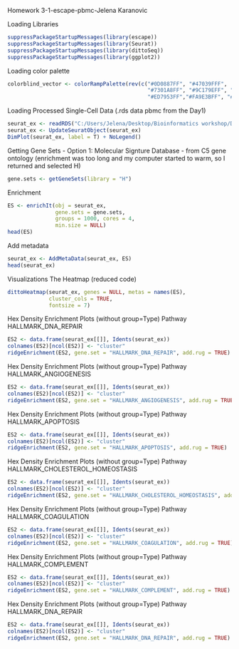 Homework 3-1-escape-pbmc-Jelena Karanovic

Loading Libraries
```{r}
suppressPackageStartupMessages(library(escape))
suppressPackageStartupMessages(library(Seurat))
suppressPackageStartupMessages(library(dittoSeq))
suppressPackageStartupMessages(library(ggplot2))
```

Loading color palette
```{r}
colorblind_vector <- colorRampPalette(rev(c("#0D0887FF", "#47039FFF", 
                                            "#7301A8FF", "#9C179EFF", "#BD3786FF", "#D8576BFF",
                                            "#ED7953FF","#FA9E3BFF", "#FDC926FF", "#F0F921FF")))
```

Loading Processed Single-Cell Data (.rds data pbmc from the Day1)
```{r}
seurat_ex <- readRDS("C:/Users/Jelena/Desktop/Bioinformatics workshop/Day 1/pbmc3k_final.rds")
seurat_ex <- UpdateSeuratObject(seurat_ex)
DimPlot(seurat_ex, label = T) + NoLegend()
```

Getting Gene Sets - Option 1: Molecular Signture Database - from C5 gene ontology (enrichment was too long and my computer started to warm, so I returned and selected H)
```{r}
gene.sets <- getGeneSets(library = "H")
```

Enrichment
```{r}
ES <- enrichIt(obj = seurat_ex, 
               gene.sets = gene.sets, 
               groups = 1000, cores = 4, 
               min.size = NULL)
head(ES)
```
Add metadata
```{r}
seurat_ex <- AddMetaData(seurat_ex, ES)
head(seurat_ex)
```
Visualizations
The Heatmap (reduced code)
```{r}
dittoHeatmap(seurat_ex, genes = NULL, metas = names(ES),
             cluster_cols = TRUE,
             fontsize = 7)
```
Hex Density Enrichment Plots (without group=Type)
Pathway HALLMARK_DNA_REPAIR
```{r}
ES2 <- data.frame(seurat_ex[[]], Idents(seurat_ex))
colnames(ES2)[ncol(ES2)] <- "cluster"
ridgeEnrichment(ES2, gene.set = "HALLMARK_DNA_REPAIR", add.rug = TRUE)
```

Hex Density Enrichment Plots (without group=Type)
Pathway HALLMARK_ANGIOGENESIS
```{r}
ES2 <- data.frame(seurat_ex[[]], Idents(seurat_ex))
colnames(ES2)[ncol(ES2)] <- "cluster"
ridgeEnrichment(ES2, gene.set = "HALLMARK_ANGIOGENESIS", add.rug = TRUE)
```
Hex Density Enrichment Plots (without group=Type)
Pathway HALLMARK_APOPTOSIS
```{r}
ES2 <- data.frame(seurat_ex[[]], Idents(seurat_ex))
colnames(ES2)[ncol(ES2)] <- "cluster"
ridgeEnrichment(ES2, gene.set = "HALLMARK_APOPTOSIS", add.rug = TRUE)
```
Hex Density Enrichment Plots (without group=Type)
Pathway HALLMARK_CHOLESTEROL_HOMEOSTASIS
```{r}
ES2 <- data.frame(seurat_ex[[]], Idents(seurat_ex))
colnames(ES2)[ncol(ES2)] <- "cluster"
ridgeEnrichment(ES2, gene.set = "HALLMARK_CHOLESTEROL_HOMEOSTASIS", add.rug = TRUE)
```
Hex Density Enrichment Plots (without group=Type)
Pathway HALLMARK_COAGULATION
```{r}
ES2 <- data.frame(seurat_ex[[]], Idents(seurat_ex))
colnames(ES2)[ncol(ES2)] <- "cluster"
ridgeEnrichment(ES2, gene.set = "HALLMARK_COAGULATION", add.rug = TRUE)
```
Hex Density Enrichment Plots (without group=Type)
Pathway HALLMARK_COMPLEMENT
```{r}
ES2 <- data.frame(seurat_ex[[]], Idents(seurat_ex))
colnames(ES2)[ncol(ES2)] <- "cluster"
ridgeEnrichment(ES2, gene.set = "HALLMARK_COMPLEMENT", add.rug = TRUE)
```
Hex Density Enrichment Plots (without group=Type)
Pathway HALLMARK_DNA_REPAIR
```{r}
ES2 <- data.frame(seurat_ex[[]], Idents(seurat_ex))
colnames(ES2)[ncol(ES2)] <- "cluster"
ridgeEnrichment(ES2, gene.set = "HALLMARK_DNA_REPAIR", add.rug = TRUE)
```
